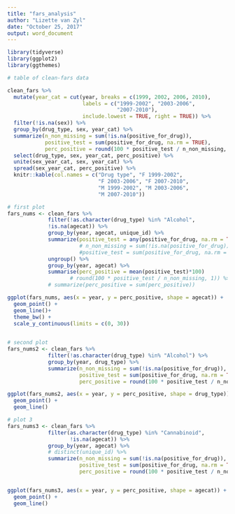 ```yaml
---
title: "fars_analysis"
author: "Lizette van Zyl"
date: "October 25, 2017"
output: word_document
---
```

```r
library(tidyverse)
library(ggplot2)
library(ggthemes)
```

```r
# table of clean-fars data

clean_fars %>%
  mutate(year_cat = cut(year, breaks = c(1999, 2002, 2006, 2010),
                        labels = c("1999-2002", "2003-2006",
                                   "2007-2010"),
                        include.lowest = TRUE, right = TRUE)) %>%
  filter(!is.na(sex)) %>%
  group_by(drug_type, sex, year_cat) %>%
  summarize(n_non_missing = sum(!is.na(positive_for_drug)),
            positive_test = sum(positive_for_drug, na.rm = TRUE),
            perc_positive = round(100 * positive_test / n_non_missing, 1)) %>%
  select(drug_type, sex, year_cat, perc_positive) %>%
  unite(sex_year_cat, sex, year_cat) %>%
  spread(sex_year_cat, perc_positive) %>%
  knitr::kable(col.names = c("Drug type", "F 1999-2002",
                             "F 2003-2006", "F 2007-2010",
                             "M 1999-2002", "M 2003-2006",
                             "M 2007-2010"))
```

```r
# first plot
fars_nums <- clean_fars %>%
             filter(!as.character(drug_type) %in% "Alcohol",
             !is.na(agecat)) %>%
             group_by(year, agecat, unique_id) %>%
             summarize(positive_test = any(positive_for_drug, na.rm = TRUE)) %>%
                       # n_non_missing = sum(!is.na(positive_for_drug)),
                       #positive_test = sum(positive_for_drug, na.rm = TRUE),
             ungroup() %>%
             group_by(year, agecat) %>%
             summarise(perc_positive = mean(positive_test)*100)
                    # round(100 * positive_test / n_non_missing, 1)) %>%
             # summarize(perc_positive = sum(perc_positive))

ggplot(fars_nums, aes(x = year, y = perc_positive, shape = agecat)) +
  geom_point() +
  geom_line()+
  theme_bw() +
  scale_y_continuous(limits = c(0, 30))
  
```

```r
# second plot
fars_nums2 <- clean_fars %>%
             filter(!as.character(drug_type) %in% "Alcohol") %>%
             group_by(year, drug_type) %>%
             summarize(n_non_missing = sum(!is.na(positive_for_drug)),
                       positive_test = sum(positive_for_drug, na.rm = TRUE),
                       perc_positive = round(100 * positive_test / n_non_missing, 1))

ggplot(fars_nums2, aes(x = year, y = perc_positive, shape = drug_type)) +
  geom_point() +
  geom_line()
```

```r
# plot 3
fars_nums3 <- clean_fars %>%
             filter(as.character(drug_type) %in% "Cannabinoid",
                    !is.na(agecat)) %>%
             group_by(year, agecat) %>%
             # distinct(unique_id) %>%
             summarize(n_non_missing = sum(!is.na(positive_for_drug)),
                       positive_test = sum(positive_for_drug, na.rm = TRUE),
                       perc_positive = round(100 * positive_test / n_non_missing, 1)) 


ggplot(fars_nums3, aes(x = year, y = perc_positive, shape = agecat)) +
  geom_point() +
  geom_line()
```

